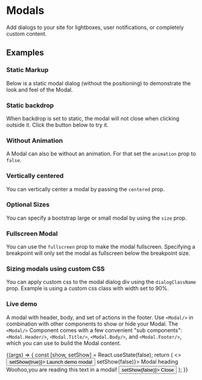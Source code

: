 
<Meta
    title="Components/Modal"
    component={Modal}
/>


# Modals
Add dialogs to your site for lightboxes, user notifications, or completely custom content.

## Examples

### Static Markup
Below is a static modal dialog (without the positioning) to demonstrate the look and feel of the Modal.

<Canvas>
    <Story id='components-modal--static-markup' />
</Canvas>

### Static backdrop
When backdrop is set to static, the modal will not close when clicking outside it. Click the button below to try it.

<Canvas>
    <Story id='components-modal--static-backdrop' />
</Canvas>

### Without Animation
A Modal can also be without an animation. For that set the ```animation``` prop to ```false```.

<Canvas>
    <Story id='components-modal--without-animation' />
</Canvas>

### Vertically centered
You can vertically center a modal by passing the ```centered``` prop.

<Canvas>
    <Story id='components-modal--vertically-centered' />
</Canvas>

### Optional Sizes
You can specify a bootstrap large or small modal by using the ```size``` prop.


<Canvas>
    <Story id='components-modal--sizes' />
</Canvas>

### Fullscreen Modal
You can use the ```fullscreen``` prop to make the modal fullscreen.
Specifying a breakpoint will only set the modal as fullscreen below the breakpoint size.

<Canvas>
    <Story id='components-modal--fullscreen' />
</Canvas>

### Sizing modals using custom CSS
You can apply custom css to the modal dialog div using the ```dialogClassName``` prop.
Example is using a custom css class with width set to 90%.

<Canvas>
    <Story id='components-modal--custom-sizing' />
</Canvas>

### Live demo
A modal with header, body, and set of actions in the footer.
Use ```<Modal/>``` in combination with other components to show or hide your Modal.
The ```<Modal/>``` Component comes with a few convenient "sub components": ```<Modal.Header/>```, ```<Modal.Title/>```,
```<Modal.Body/>```, and ```<Modal.Footer/>```, which you can use to build the Modal content.

<Canvas>
    <Story name="Demo"
           args={{
               animation: false,
               centered: true
           }}>
        {(args) => {
    const [show, setShow] = React.useState(false);
    return (
        <>
            <Button variant="primary" onClick={() => setShow(true)}>
                Launch demo modal
            </Button>
            <Modal {...args} show={show} onHide={() => setShow(false)}>
                <Modal.Header closeButton>
                    <Modal.Title>Modal heading</Modal.Title>
                </Modal.Header>
                <Modal.Body>Woohoo,you are reading this text in a modal!</Modal.Body>
                <Modal.Footer>
                    <Button variant="secondary" onClick={() => setShow(false)}>
                        Close
                    </Button>
                </Modal.Footer>
            </Modal>
        </>
    );
        }}
    </Story>
</Canvas>

<ArgsTable story="Demo" />
